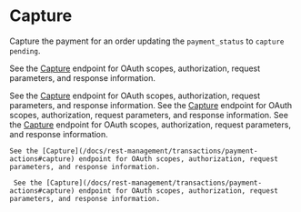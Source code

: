 # Capture

 Capture the payment for an order updating the `payment_status` to `capture pending`.

 See the [Capture](/docs/rest-management/transactions/payment-actions#capture) endpoint for OAuth scopes, authorization, request parameters, and response information.

 See the [Capture](/docs/rest-management/transactions/payment-actions#capture) endpoint for OAuth scopes, authorization, request parameters, and response information.
  See the [Capture](/docs/rest-management/transactions/payment-actions#capture) endpoint for OAuth scopes, authorization, request parameters, and response information.
   See the [Capture](/docs/rest-management/transactions/payment-actions#capture) endpoint for OAuth scopes, authorization, request parameters, and response information.
   
   
    See the [Capture](/docs/rest-management/transactions/payment-actions#capture) endpoint for OAuth scopes, authorization, request parameters, and response information.
    
     See the [Capture](/docs/rest-management/transactions/payment-actions#capture) endpoint for OAuth scopes, authorization, request parameters, and response information.
